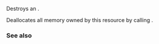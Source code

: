 {{cpp/memory/unsynchronized_pool_resource/title|~unsynchronized_pool_resource}}
{{cpp/memory/unsynchronized_pool_resource/navbar}}
{{dcl begin}}
{{dcl|since=c++17| 1=
virtual ~unsynchronized_pool_resource();
}}
{{dcl end}}

Destroys an {{tt|unsynchronized_pool_resource}}.

Deallocates all memory owned by this resource by calling {{c|this-&gt;release()}}.

=== See also ===
{{dsc begin}}
{{dsc inc|cpp/memory/unsynchronized_pool_resource/dsc release}}
{{dsc end}}

{{langlinks|es|ja|ru|zh}}